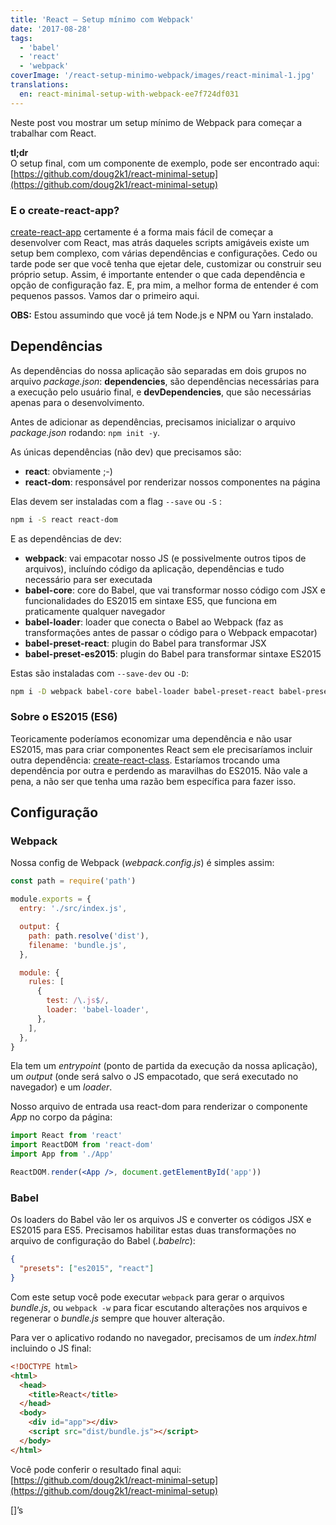 ```yaml
---
title: 'React — Setup mínimo com Webpack'
date: '2017-08-28'
tags:
  - 'babel'
  - 'react'
  - 'webpack'
coverImage: '/react-setup-minimo-webpack/images/react-minimal-1.jpg'
translations:
  en: react-minimal-setup-with-webpack-ee7f724df031
---
```


Neste post vou mostrar um setup mínimo de Webpack para começar a trabalhar com React.

<PostImage
  src="/react-setup-minimo-webpack/images/react-minimal-1-1024x819.jpg"
  width="1024"
  height="819"
  alt=""
/>

**tl;dr**  
O setup final, com um componente de exemplo, pode ser encontrado aqui: [https://github.com/doug2k1/react-minimal-setup](https://github.com/doug2k1/react-minimal-setup)

### E o create-react-app?

[create-react-app](https://github.com/facebookincubator/create-react-app) certamente é a forma mais fácil de começar a desenvolver com React, mas atrás daqueles scripts amigáveis existe um setup bem complexo, com várias dependências e configurações. Cedo ou tarde pode ser que você tenha que ejetar dele, customizar ou construir seu próprio setup. Assim, é importante entender o que cada dependência e opção de configuração faz. E, pra mim, a melhor forma de entender é com pequenos passos. Vamos dar o primeiro aqui.

**OBS:** Estou assumindo que você já tem Node.js e NPM ou Yarn instalado.

## Dependências

As dependências do nossa aplicação são separadas em dois grupos no arquivo _package.json_: **dependencies**, são dependências necessárias para a execução pelo usuário final, e **devDependencies**, que são necessárias apenas para o desenvolvimento.

Antes de adicionar as dependências, precisamos inicializar o arquivo _package.json_ rodando: `npm init -y`.

As únicas dependências (não dev) que precisamos são:

- **react**: obviamente ;-)
- **react-dom**: responsável por renderizar nossos componentes na página

Elas devem ser instaladas com a flag `--save` ou `-S` :

```bash
npm i -S react react-dom
```

E as dependências de dev:

- **webpack**: vai empacotar nosso JS (e possivelmente outros tipos de arquivos), incluíndo código da aplicação, dependências e tudo necessário para ser executada
- **babel-core**: core do Babel, que vai transformar nosso código com JSX e funcionalidades do ES2015 em sintaxe ES5, que funciona em praticamente qualquer navegador
- **babel-loader**: loader que conecta o Babel ao Webpack (faz as transformações antes de passar o código para o Webpack empacotar)
- **babel-preset-react**: plugin do Babel para transformar JSX
- **babel-preset-es2015**: plugin do Babel para transformar sintaxe ES2015

Estas são instaladas com `--save-dev` ou `-D`:

```bash
npm i -D webpack babel-core babel-loader babel-preset-react babel-preset-es2015
```

### Sobre o ES2015 (ES6)

Teoricamente poderíamos economizar uma dependência e não usar ES2015, mas para criar componentes React sem ele precisaríamos incluir outra dependência: [create-react-class](https://facebook.github.io/react/docs/react-without-es6.html). Estaríamos trocando uma dependência por outra e perdendo as maravilhas do ES2015. Não vale a pena, a não ser que tenha uma razão bem específica para fazer isso.

## Configuração

### Webpack

Nossa config de Webpack (_webpack.config.js_) é simples assim:

```js
const path = require('path')

module.exports = {
  entry: './src/index.js',

  output: {
    path: path.resolve('dist'),
    filename: 'bundle.js',
  },

  module: {
    rules: [
      {
        test: /\.js$/,
        loader: 'babel-loader',
      },
    ],
  },
}
```

Ela tem um _entrypoint_ (ponto de partida da execução da nossa aplicação), um _output_ (onde será salvo o JS empacotado, que será executado no navegador) e um _loader_.

Nosso arquivo de entrada usa react-dom para renderizar o componente _App_ no corpo da página:

```jsx
import React from 'react'
import ReactDOM from 'react-dom'
import App from './App'

ReactDOM.render(<App />, document.getElementById('app'))
```

### Babel

Os loaders do Babel vão ler os arquivos JS e converter os códigos JSX e ES2015 para ES5. Precisamos habilitar estas duas transformações no arquivo de configuração do Babel (_.babelrc_):

```json
{
  "presets": ["es2015", "react"]
}
```

Com este setup você pode executar `webpack` para gerar o arquivos _bundle.js_, ou `webpack -w` para ficar escutando alterações nos arquivos e regenerar o _bundle.js_ sempre que houver alteração.

Para ver o aplicativo rodando no navegador, precisamos de um _index.html_ incluindo o JS final:

```html
<!DOCTYPE html>
<html>
  <head>
    <title>React</title>
  </head>
  <body>
    <div id="app"></div>
    <script src="dist/bundle.js"></script>
  </body>
</html>
```

Você pode conferir o resultado final aqui: [https://github.com/doug2k1/react-minimal-setup](https://github.com/doug2k1/react-minimal-setup)

[]’s
